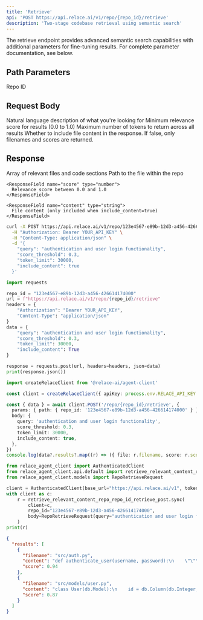 ```yaml
---
title: 'Retrieve'
api: 'POST https://api.relace.ai/v1/repo/{repo_id}/retrieve'
description: 'Two-stage codebase retrieval using semantic search'
---
```


<Note>
  The retrieve endpoint provides advanced semantic search capabilities with additional parameters for fine-tuning results. For complete parameter documentation, see below.
</Note>

## Path Parameters

<ParamField path="repo_id" type="string" required>
  Repo ID
</ParamField>

## Request Body

<ParamField body="query" type="string" required>
  Natural language description of what you're looking for
</ParamField>

<ParamField body="score_threshold" type="number" default="0.3">
  Minimum relevance score for results (0.0 to 1.0)
</ParamField>

<ParamField body="token_limit" type="integer" default="30000">
  Maximum number of tokens to return across all results
</ParamField>

<ParamField body="include_content" type="boolean" default="false">
  Whether to include file content in the response. If false, only filenames and scores are returned.
</ParamField>

## Response

<ResponseField name="results" type="array">
  Array of relevant files and code sections
  
  <Expandable title="properties" defaultOpen={false}>
    <ResponseField name="filename" type="string">
      Path to the file within the repo
    </ResponseField>

    <ResponseField name="score" type="number">
      Relevance score between 0.0 and 1.0
    </ResponseField>

    <ResponseField name="content" type="string">
      File content (only included when include_content=true)
    </ResponseField>
  </Expandable>
</ResponseField>


<RequestExample>

```bash cURL
curl -X POST https://api.relace.ai/v1/repo/123e4567-e89b-12d3-a456-426614174000/retrieve \
  -H "Authorization: Bearer YOUR_API_KEY" \
  -H "Content-Type: application/json" \
  -d '{
    "query": "authentication and user login functionality",
    "score_threshold": 0.3,
    "token_limit": 30000,
    "include_content": true
  }'
```

```python Python
import requests

repo_id = "123e4567-e89b-12d3-a456-426614174000"
url = f"https://api.relace.ai/v1/repo/{repo_id}/retrieve"
headers = {
    "Authorization": "Bearer YOUR_API_KEY",
    "Content-Type": "application/json"
}
data = {
    "query": "authentication and user login functionality",
    "score_threshold": 0.3,
    "token_limit": 30000,
    "include_content": True
}

response = requests.post(url, headers=headers, json=data)
print(response.json())
```

```ts TypeScript SDK
import createRelaceClient from '@relace-ai/agent-client'

const client = createRelaceClient({ apiKey: process.env.RELACE_API_KEY! })

const { data } = await client.POST('/repo/{repo_id}/retrieve', {
  params: { path: { repo_id: '123e4567-e89b-12d3-a456-426614174000' } },
  body: {
    query: 'authentication and user login functionality',
    score_threshold: 0.3,
    token_limit: 30000,
    include_content: true,
  },
})
console.log(data?.results?.map((r) => ({ file: r.filename, score: r.score })))
```

```python Python SDK
from relace_agent_client import AuthenticatedClient
from relace_agent_client.api.default import retrieve_relevant_content_repo_repo_id_retrieve_post
from relace_agent_client.models import RepoRetrieveRequest

client = AuthenticatedClient(base_url="https://api.relace.ai/v1", token="YOUR_API_KEY")
with client as c:
    r = retrieve_relevant_content_repo_repo_id_retrieve_post.sync(
        client=c,
        repo_id="123e4567-e89b-12d3-a456-426614174000",
        body=RepoRetrieveRequest(query="authentication and user login functionality", include_content=True, score_threshold=0.3),
    )
print(r)
```

</RequestExample>

<ResponseExample>

```json Response
{
  "results": [
    {
      "filename": "src/auth.py",
      "content": "def authenticate_user(username, password):\n    \"\"\"Authenticate user credentials against the database.\"\"\"\n    user = User.query.filter_by(username=username).first()\n    if user and bcrypt.check_password_hash(user.password_hash, password):\n        return user\n    return None",
      "score": 0.94
    },
    {
      "filename": "src/models/user.py",
      "content": "class User(db.Model):\n    id = db.Column(db.Integer, primary_key=True)\n    username = db.Column(db.String(80), unique=True, nullable=False)\n    password_hash = db.Column(db.String(128), nullable=False)",
      "score": 0.87
    }
  ]
}
```

</ResponseExample>

